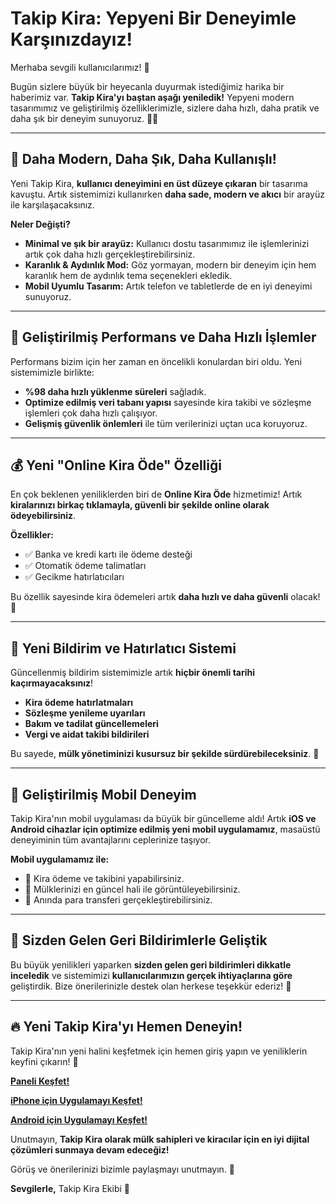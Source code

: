 # **Takip Kira: Yepyeni Bir Deneyimle Karşınızdayız!**

Merhaba sevgili kullanıcılarımız! 🎉

Bugün sizlere büyük bir heyecanla duyurmak istediğimiz harika bir haberimiz var. **Takip Kira'yı baştan aşağı yeniledik!** Yepyeni modern tasarımımız ve geliştirilmiş özelliklerimizle, sizlere daha hızlı, daha pratik ve daha şık bir deneyim sunuyoruz. 🏡💼

---

## 🌟 **Daha Modern, Daha Şık, Daha Kullanışlı!**

Yeni Takip Kira, **kullanıcı deneyimini en üst düzeye çıkaran** bir tasarıma kavuştu. Artık sistemimizi kullanırken **daha sade, modern ve akıcı** bir arayüz ile karşılaşacaksınız.

**Neler Değişti?**

- **Minimal ve şık bir arayüz:** Kullanıcı dostu tasarımımız ile işlemlerinizi artık çok daha hızlı gerçekleştirebilirsiniz.
- **Karanlık & Aydınlık Mod:** Göz yormayan, modern bir deneyim için hem karanlık hem de aydınlık tema seçenekleri ekledik.
- **Mobil Uyumlu Tasarım:** Artık telefon ve tabletlerde de en iyi deneyimi sunuyoruz.

---

## 🚀 **Geliştirilmiş Performans ve Daha Hızlı İşlemler**

Performans bizim için her zaman en öncelikli konulardan biri oldu. Yeni sistemimizle birlikte:

- **%98 daha hızlı yüklenme süreleri** sağladık.
- **Optimize edilmiş veri tabanı yapısı** sayesinde kira takibi ve sözleşme işlemleri çok daha hızlı çalışıyor.
- **Gelişmiş güvenlik önlemleri** ile tüm verilerinizi uçtan uca koruyoruz.

---

## 💰 **Yeni "Online Kira Öde" Özelliği**

En çok beklenen yeniliklerden biri de **Online Kira Öde** hizmetimiz! Artık **kiralarınızı birkaç tıklamayla, güvenli bir şekilde online olarak ödeyebilirsiniz**.

**Özellikler:**

- ✅ Banka ve kredi kartı ile ödeme desteği
- ✅ Otomatik ödeme talimatları
- ✅ Gecikme hatırlatıcıları

Bu özellik sayesinde kira ödemeleri artık **daha hızlı ve daha güvenli** olacak! 🎯

---

## 🔔 **Yeni Bildirim ve Hatırlatıcı Sistemi**

Güncellenmiş bildirim sistemimizle artık **hiçbir önemli tarihi kaçırmayacaksınız**!

- **Kira ödeme hatırlatmaları**
- **Sözleşme yenileme uyarıları**
- **Bakım ve tadilat güncellemeleri**
- **Vergi ve aidat takibi bildirileri**

Bu sayede, **mülk yönetiminizi kusursuz bir şekilde sürdürebileceksiniz**. 📢

---

## 📲 **Geliştirilmiş Mobil Deneyim**

Takip Kira'nın mobil uygulaması da büyük bir güncelleme aldı! Artık **iOS ve Android cihazlar için optimize edilmiş yeni mobil uygulamamız**, masaüstü deneyiminin tüm avantajlarını ceplerinize taşıyor.

**Mobil uygulamamız ile:**

- 📌 Kira ödeme ve takibini yapabilirsiniz.
- 📌 Mülklerinizi en güncel hali ile görüntüleyebilirsiniz.
- 📌 Anında para transferi gerçekleştirebilirsiniz.

---

## 🎯 **Sizden Gelen Geri Bildirimlerle Geliştik**

Bu büyük yenilikleri yaparken **sizden gelen geri bildirimleri dikkatle inceledik** ve sistemimizi **kullanıcılarımızın gerçek ihtiyaçlarına göre** geliştirdik. Bize önerilerinizle destek olan herkese teşekkür ederiz! 💙

---

## 🔥 **Yeni Takip Kira'yı Hemen Deneyin!**

Takip Kira'nın yeni halini keşfetmek için hemen giriş yapın ve yeniliklerin keyfini çıkarın! 🚀

[**Paneli Keşfet!**](https://panel.takipkira.com)

[**iPhone için Uygulamayı Keşfet!**](https://apps.apple.com/tr/app/takipkira/id1652842880)

[**Android için Uygulamayı Keşfet!**](https://play.google.com/store/apps/details?id=com.takipkira.app)

Unutmayın, **Takip Kira olarak mülk sahipleri ve kiracılar için en iyi dijital çözümleri sunmaya devam edeceğiz!**

Görüş ve önerilerinizi bizimle paylaşmayı unutmayın. 💬

**Sevgilerle,**
Takip Kira Ekibi 💙
